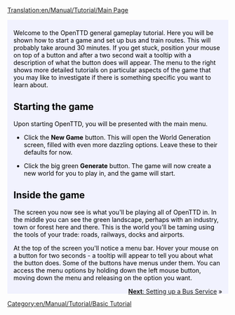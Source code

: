 [[Translation:en/Manual/Tutorial/Main Page]]

{{en/Translation|origin= en/Manual/Tutorial/Main Page
|from  = en
|to    = ja
|Percentage = 0
}}

{{en/Tabs|5|1
|ja/Manual/Tutorial/Main Page|1. はじめに<!--
-->|ja/Manual/Tutorial/Buses|2. バス<!--
-->|ja/Manual/Tutorial/Trains|3. 鉄道<!--
-->|ja/Manual/Tutorial/Planes|4. 飛行機<!--
-->|ja/Manual/Tutorial/Conclusion|5. おわりに}}
<div style="padding:.5em 1em 1em 1em; border-top:none; background-color:#f1f2fe; color:#000;">
{{en/Manual/Tutorial/Navigation}}
Welcome to the OpenTTD general gameplay tutorial. Here you will be shown how to start a game and set up bus and train routes.  This will probably take around 30 minutes.  If you get stuck, position your mouse on top of a button and after a two second wait a tooltip with a description of what the button does will appear. The menu to the right shows more detailed tutorials on particular aspects of the game that you may like to investigate if there is something specific you want to learn about.
==Starting the game==
{{en/Phototable|[[File:en/Manual/Main menu new game.png|Main menu]]|OpenTTD's main menu|center}}
Upon starting OpenTTD, you will be presented with the main menu. 


*Click the '''New Game''' button. This will open the World Generation screen, filled with even more dazzling options. Leave these to their defaults for now.
{{en/Phototable|[[File:en/Manual/Worldgenerationdialog.png|World Generation dialog]]|The World Generation dialog. The four images at the top allow you to change the climate. We'll leave all options the way they are for this tutorial.|center}}

*Click the big green '''Generate''' button. The game will now create a new world for you to play in, and the game will start.

==Inside the game==
{{en/Phototable|[[File:en/Manual/Tutorial/Aftergamestart.png|after the start]]|Right after the start of a new game.|right}}
The screen you now see is what you'll be playing all of OpenTTD in. In the middle you can see the green landscape, perhaps with an industry, town or forest here and there. This is the world you'll be taming using the tools of your trade: roads, railways, docks and airports. 

At the top of the screen you'll notice a menu bar. Hover your mouse on a button for two seconds - a tooltip will appear to tell you about what the button does. Some of the buttons have menus under them. You can access the menu options by holding down the left mouse button, moving down the menu and releasing on the option you want.
<br style="clear:both;">


<span style="float: right">[[en/Manual/Tutorial/Buses|'''Next''': Setting up a Bus Service]] &raquo;</span>
</div>
[[Category:en/Manual/Tutorial/Basic Tutorial]]